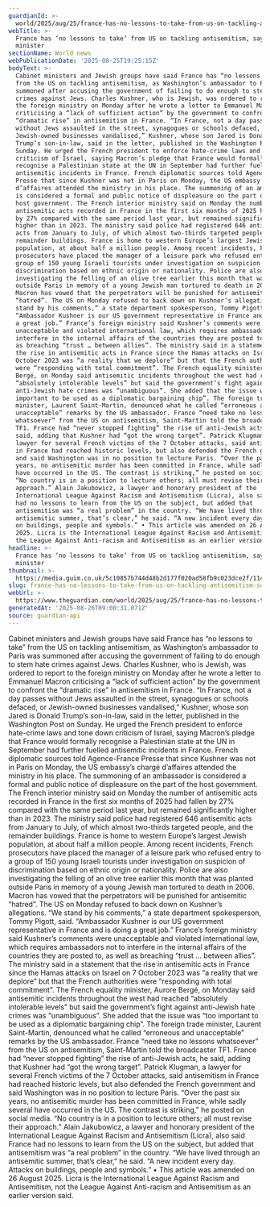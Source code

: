 ```yaml
---
guardianId: >-
  world/2025/aug/25/france-has-no-lessons-to-take-from-us-on-tackling-antisemitism-say-ministers
webTitle: >-
  France has ‘no lessons to take’ from US on tackling antisemitism, says
  minister
sectionName: World news
webPublicationDate: '2025-08-25T19:25:15Z'
bodyText: >-
  Cabinet ministers and Jewish groups have said France has “no lessons to take”
  from the US on tackling antisemitism, as Washington’s ambassador to Paris was
  summoned after accusing the government of failing to do enough to stem hate
  crimes against Jews. Charles Kushner, who is Jewish, was ordered to report to
  the foreign ministry on Monday after he wrote a letter to Emmanuel Macron
  criticising a “lack of sufficient action” by the government to confront the
  “dramatic rise” in antisemitism in France. “In France, not a day passes
  without Jews assaulted in the street, synagogues or schools defaced, or
  Jewish-owned businesses vandalised,” Kushner, whose son Jared is Donald
  Trump’s son-in-law, said in the letter, published in the Washington Post on
  Sunday. He urged the French president to enforce hate-crime laws and tone down
  criticism of Israel, saying Macron’s pledge that France would formally
  recognise a Palestinian state at the UN in September had further fuelled
  antisemitic incidents in France. French diplomatic sources told Agence-France
  Presse that since Kushner was not in Paris on Monday, the US embassy’s chargé
  d’affaires attended the ministry in his place. The summoning of an ambassador
  is considered a formal and public notice of displeasure on the part of the
  host government. The French interior ministry said on Monday the number of
  antisemitic acts recorded in France in the first six months of 2025 had fallen
  by 27% compared with the same period last year, but remained significantly
  higher than in 2023. The ministry said police had registered 646 antisemitic
  acts from January to July, of which almost two-thirds targeted people, and the
  remainder buildings. France is home to western Europe’s largest Jewish
  population, at about half a million people. Among recent incidents, French
  prosecutors have placed the manager of a leisure park who refused entry to a
  group of 150 young Israeli tourists under investigation on suspicion of
  discrimination based on ethnic origin or nationality. Police are also
  investigating the felling of an olive tree earlier this month that was planted
  outside Paris in memory of a young Jewish man tortured to death in 2006.
  Macron has vowed that the perpetrators will be punished for antisemitic
  “hatred”. The US on Monday refused to back down on Kushner’s allegations. “We
  stand by his comments,” a state department spokesperson, Tommy Pigott, said.
  “Ambassador Kushner is our US government representative in France and is doing
  a great job.” France’s foreign ministry said Kushner’s comments were
  unacceptable and violated international law, which requires ambassadors not to
  interfere in the internal affairs of the countries they are posted to, as well
  as breaching “trust … between allies”. The ministry said in a statement that
  the rise in antisemitic acts in France since the Hamas attacks on Israel on 7
  October 2023 was “a reality that we deplore” but that the French authorities
  were “responding with total commitment”. The French equality minister, Aurore
  Bergé, on Monday said antisemitic incidents throughout the west had reached
  “absolutely intolerable levels” but said the government’s fight against
  anti-Jewish hate crimes was “unambiguous”. She added that the issue was “too
  important to be used as a diplomatic bargaining chip”. The foreign trade
  minister, Laurent Saint-Martin, denounced what he called “erroneous and
  unacceptable” remarks by the US ambassador. France “need take no lessons
  whatsoever” from the US on antisemitism, Saint-Martin told the broadcaster
  TF1. France had “never stopped fighting” the rise of anti-Jewish acts, he
  said, adding that Kushner had “got the wrong target”. Patrick Klugman, a
  lawyer for several French victims of the 7 October attacks, said antisemitism
  in France had reached historic levels, but also defended the French government
  and said Washington was in no position to lecture Paris. “Over the past six
  years, no antisemitic murder has been committed in France, while sadly several
  have occurred in the US. The contrast is striking,” he posted on social media.
  “No country is in a position to lecture others; all must revise their
  approach.” Alain Jakubowicz, a lawyer and honorary president of the
  International League Against Racism and Antisemitism (Licra), also said France
  had no lessons to learn from the US on the subject, but added that
  antisemitism was “a real problem” in the country. “We have lived through an
  antisemitic summer, that’s clear,” he said. “A new incident every day. Attacks
  on buildings, people and symbols.” • This article was amended on 26 August
  2025. Licra is the International League Against Racism and Antisemitism, not
  the League Against Anti-racism and Antisemitism as an earlier version said.
headline: >-
  France has ‘no lessons to take’ from US on tackling antisemitism, says
  minister
thumbnail: >-
  https://media.guim.co.uk/5c10857b744d48b2d177f020ad58fb9c023dce2f/1142_0_4858_3887/500.jpg
slug: france-has-no-lessons-to-take-from-us-on-tackling-antisemitism-says-minister
webUrl: >-
  https://www.theguardian.com/world/2025/aug/25/france-has-no-lessons-to-take-from-us-on-tackling-antisemitism-say-ministers
generatedAt: '2025-08-26T09:00:31.071Z'
source: guardian-api
---
```

Cabinet ministers and Jewish groups have said France has “no lessons to take” from the US on tackling antisemitism, as Washington’s ambassador to Paris was summoned after accusing the government of failing to do enough to stem hate crimes against Jews. Charles Kushner, who is Jewish, was ordered to report to the foreign ministry on Monday after he wrote a letter to Emmanuel Macron criticising a “lack of sufficient action” by the government to confront the “dramatic rise” in antisemitism in France. “In France, not a day passes without Jews assaulted in the street, synagogues or schools defaced, or Jewish-owned businesses vandalised,” Kushner, whose son Jared is Donald Trump’s son-in-law, said in the letter, published in the Washington Post on Sunday. He urged the French president to enforce hate-crime laws and tone down criticism of Israel, saying Macron’s pledge that France would formally recognise a Palestinian state at the UN in September had further fuelled antisemitic incidents in France. French diplomatic sources told Agence-France Presse that since Kushner was not in Paris on Monday, the US embassy’s chargé d’affaires attended the ministry in his place. The summoning of an ambassador is considered a formal and public notice of displeasure on the part of the host government. The French interior ministry said on Monday the number of antisemitic acts recorded in France in the first six months of 2025 had fallen by 27% compared with the same period last year, but remained significantly higher than in 2023. The ministry said police had registered 646 antisemitic acts from January to July, of which almost two-thirds targeted people, and the remainder buildings. France is home to western Europe’s largest Jewish population, at about half a million people. Among recent incidents, French prosecutors have placed the manager of a leisure park who refused entry to a group of 150 young Israeli tourists under investigation on suspicion of discrimination based on ethnic origin or nationality. Police are also investigating the felling of an olive tree earlier this month that was planted outside Paris in memory of a young Jewish man tortured to death in 2006. Macron has vowed that the perpetrators will be punished for antisemitic “hatred”. The US on Monday refused to back down on Kushner’s allegations. “We stand by his comments,” a state department spokesperson, Tommy Pigott, said. “Ambassador Kushner is our US government representative in France and is doing a great job.” France’s foreign ministry said Kushner’s comments were unacceptable and violated international law, which requires ambassadors not to interfere in the internal affairs of the countries they are posted to, as well as breaching “trust … between allies”. The ministry said in a statement that the rise in antisemitic acts in France since the Hamas attacks on Israel on 7 October 2023 was “a reality that we deplore” but that the French authorities were “responding with total commitment”. The French equality minister, Aurore Bergé, on Monday said antisemitic incidents throughout the west had reached “absolutely intolerable levels” but said the government’s fight against anti-Jewish hate crimes was “unambiguous”. She added that the issue was “too important to be used as a diplomatic bargaining chip”. The foreign trade minister, Laurent Saint-Martin, denounced what he called “erroneous and unacceptable” remarks by the US ambassador. France “need take no lessons whatsoever” from the US on antisemitism, Saint-Martin told the broadcaster TF1. France had “never stopped fighting” the rise of anti-Jewish acts, he said, adding that Kushner had “got the wrong target”. Patrick Klugman, a lawyer for several French victims of the 7 October attacks, said antisemitism in France had reached historic levels, but also defended the French government and said Washington was in no position to lecture Paris. “Over the past six years, no antisemitic murder has been committed in France, while sadly several have occurred in the US. The contrast is striking,” he posted on social media. “No country is in a position to lecture others; all must revise their approach.” Alain Jakubowicz, a lawyer and honorary president of the International League Against Racism and Antisemitism (Licra), also said France had no lessons to learn from the US on the subject, but added that antisemitism was “a real problem” in the country. “We have lived through an antisemitic summer, that’s clear,” he said. “A new incident every day. Attacks on buildings, people and symbols.” • This article was amended on 26 August 2025. Licra is the International League Against Racism and Antisemitism, not the League Against Anti-racism and Antisemitism as an earlier version said.
